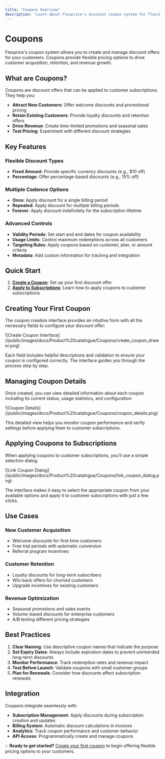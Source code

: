 ```yaml
---
title: "Coupons Overview"
description: "Learn about Flexprice's discount coupon system for flexible pricing and promotional strategies."
---
```


# Coupons

Flexprice's coupon system allows you to create and manage discount offers for your customers. Coupons provide flexible pricing options to drive customer acquisition, retention, and revenue growth.

## What are Coupons?

Coupons are discount offers that can be applied to customer subscriptions. They help you:

- **Attract New Customers**: Offer welcome discounts and promotional pricing
- **Retain Existing Customers**: Provide loyalty discounts and retention offers
- **Drive Revenue**: Create time-limited promotions and seasonal sales
- **Test Pricing**: Experiment with different discount strategies

## Key Features

### Flexible Discount Types

- **Fixed Amount**: Provide specific currency discounts (e.g., $10 off)
- **Percentage**: Offer percentage-based discounts (e.g., 15% off)

### Multiple Cadence Options

- **Once**: Apply discount for a single billing period
- **Repeated**: Apply discount for multiple billing periods
- **Forever**: Apply discount indefinitely for the subscription lifetime

### Advanced Controls

- **Validity Periods**: Set start and end dates for coupon availability
- **Usage Limits**: Control maximum redemptions across all customers
- **Targeting Rules**: Apply coupons based on customer, plan, or amount criteria
- **Metadata**: Add custom information for tracking and integration

## Quick Start

1. **[Create a Coupon](/docs/product-catalogue/coupons/create)**: Set up your first discount offer
2. **[Apply to Subscriptions](/docs/product-catalogue/coupons/apply-discount-on-subscription)**: Learn how to apply coupons to customer subscriptions

## Creating Your First Coupon

The coupon creation interface provides an intuitive form with all the necessary fields to configure your discount offer:

<Frame>
  ![Create Coupon Interface](/public/images/docs/Product%20catalogue/Coupons/create_coupon_drawer.png)
</Frame>

Each field includes helpful descriptions and validation to ensure your coupon is configured correctly. The interface guides you through the process step by step.

## Managing Coupon Details

Once created, you can view detailed information about each coupon including its current status, usage statistics, and configuration:

<Frame>
  ![Coupon Details](/public/images/docs/Product%20catalogue/Coupons/coupon_details.png)
</Frame>

This detailed view helps you monitor coupon performance and verify settings before applying them to customer subscriptions.

## Applying Coupons to Subscriptions

When applying coupons to customer subscriptions, you'll use a simple selection dialog:

<Frame>
  ![Link Coupon Dialog](/public/images/docs/Product%20catalogue/Coupons/link_coupon_dialog.png)
</Frame>

The interface makes it easy to select the appropriate coupon from your available options and apply it to customer subscriptions with just a few clicks.

## Use Cases

### New Customer Acquisition

- Welcome discounts for first-time customers
- Free trial periods with automatic conversion
- Referral program incentives

### Customer Retention

- Loyalty discounts for long-term subscribers
- Win-back offers for churned customers
- Upgrade incentives for existing customers

### Revenue Optimization

- Seasonal promotions and sales events
- Volume-based discounts for enterprise customers
- A/B testing different pricing strategies

## Best Practices

1. **Clear Naming**: Use descriptive coupon names that indicate the purpose
2. **Set Expiry Dates**: Always include expiration dates to prevent unintended long-term discounts
3. **Monitor Performance**: Track redemption rates and revenue impact
4. **Test Before Launch**: Validate coupons with small customer groups
5. **Plan for Renewals**: Consider how discounts affect subscription renewals

## Integration

Coupons integrate seamlessly with:

- **Subscription Management**: Apply discounts during subscription creation and updates
- **Billing System**: Automatic discount calculations in invoices
- **Analytics**: Track coupon performance and customer behavior
- **API Access**: Programmatically create and manage coupons

💡 **Ready to get started?** [Create your first coupon](/docs/Product%20catalogue/Coupons/Create%20a%20Coupon) to begin offering flexible pricing options to your customers.
